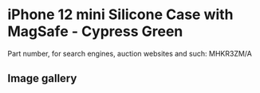 
# iPhone 12 mini Silicone Case with MagSafe - Cypress Green

Part number, for search engines, auction websites and such: MHKR3ZM/A

## Image gallery

<div style={{ width: "768px" }}>
  <GalleryComponent
    images={[
      {
        original: "/everysource/MHKR3.webp",
        thumbnail: "/everypreview/MHKR3.webp",
      },
      {
        original: "/everysource/MHKR3_AV01.webp",
        thumbnail: "/everypreview/MHKR3_AV01.webp",
      },
      {
        original: "/everysource/MHKR3_AV02.webp",
        thumbnail: "/everypreview/MHKR3_AV02.webp",
      },
      {
        original: "/everysource/MHKR3_AV03.webp",
        thumbnail: "/everypreview/MHKR3_AV03.webp",
      },
      {
        original: "/everysource/MHKR3_AV04.webp",
        thumbnail: "/everypreview/MHKR3_AV04.webp",
      },
      {
        original: "/everysource/MHKR3_AV05.webp",
        thumbnail: "/everypreview/MHKR3_AV05.webp",
      }
    ]}
  />
</div>